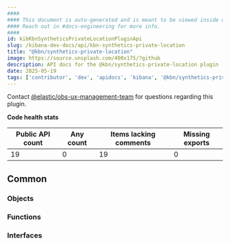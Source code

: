 ```yaml
---
####
#### This document is auto-generated and is meant to be viewed inside our experimental, new docs system.
#### Reach out in #docs-engineering for more info.
####
id: kibKbnSyntheticsPrivateLocationPluginApi
slug: /kibana-dev-docs/api/kbn-synthetics-private-location
title: "@kbn/synthetics-private-location"
image: https://source.unsplash.com/400x175/?github
description: API docs for the @kbn/synthetics-private-location plugin
date: 2025-05-19
tags: ['contributor', 'dev', 'apidocs', 'kibana', '@kbn/synthetics-private-location']
---
```




Contact [@elastic/obs-ux-management-team](https://github.com/orgs/elastic/teams/obs-ux-management-team) for questions regarding this plugin.

**Code health stats**

| Public API count  | Any count | Items lacking comments | Missing exports |
|-------------------|-----------|------------------------|-----------------|
| 19 | 0 | 19 | 0 |

## Common

### Objects
<DocDefinitionList data={kbnSyntheticsPrivateLocationObj.common.objects}/>

### Functions
<DocDefinitionList data={kbnSyntheticsPrivateLocationObj.common.functions}/>

### Interfaces
<DocDefinitionList data={kbnSyntheticsPrivateLocationObj.common.interfaces}/>

